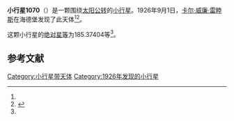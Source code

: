 {{Infobox planet
| bgcolour = #FFFFC0
| name = 1070 Tunica
| symbol = 
| image = 
| caption = 
| discovery = yes
| discovery_ref = 
| discoverer = [[卡尔·威廉·雷睦斯|卡尔·威廉·雷睦斯]]
| discovery_site = [[海德堡|海德堡]] 
| discovered = 1926年9月1日
| designations = yes
| mp_name = 
| named_after = 
| alt_names = 1926 RB/ A903 SA
| mp_category = [[外小行星带|外小行星带]]
| orbit_ref = <ref name="a">[http://ssd.jpl.nasa.gov/sbdb.cgi?sstr=1070 1070 Tunica] {{Wayback|url=http://ssd.jpl.nasa.gov/sbdb.cgi?sstr=1070 |date=20140902133510 }}，小行星數據庫瀏覽器（JPL Small-Body Database Browser）－[[美国国家航空航天局|美国国家航空航天局]]喷气推进实验室</ref>
| epoch = 2456400.5 (2013年4月18日更新)
| aphelion = {{convert|3.4874139|AU|km|3|abbr=on|lk=out}}
| perihelion = {{convert|2.9735843|AU|km|3|abbr=on}}
| semimajor = {{convert|3.2304991|AU|km|3|abbr=on}}
| eccentricity = 0.0795279
| period = 2120.815307 [[日|日]]<br />5.81[[儒略年|儒略年]]
| avg_speed = 
| inclination = 16.96595
| asc_node = 165.41896
| mean_anomaly = 
| arg_peri = 185.37404
| satellites = 
| physical_characteristics = yes
| dimensions = 
| mass = 
| density = 
| surface_grav = 
| escape_velocity = 
| sidereal_day = 
| axial_tilt = 
| pole_ecliptic_lat = 
| pole_ecliptic_lon = 
| albedo = 
| temperatures= 
| temp_name1 = 
| mean_temp_1 = 
| max_temp_1 = 
| temp_name2 = 
| max_temp_2 = 
| spectral_type = 
| abs_magnitude = 185.37404
}}

'''小行星1070'''（{{lang-en|1070 Tunica}}）是一颗围绕[[太阳|太阳]][[公转|公转]]的[[小行星|小行星]]。1926年9月1日，[[卡尔·威廉·雷睦斯|卡尔·威廉·雷睦斯]]在海德堡发现了此天体<ref name="a" /><ref>{{cite news|title=小行星列表|url=http://cfa-www.harvard.edu/iau/lists/NumberedMPs.txt|accessdate=2013-07-08|newspaper=哈佛大学|archive-date=2008-05-17|archive-url=https://web.archive.org/web/20080517010638/http://cfa-www.harvard.edu/iau/lists/NumberedMPs.txt|dead-url=no}}</ref>。

这颗小行星的[[绝对星等|绝对星等]]为185.37404等<ref name="a" />。

==参考文献==
{{reflist}}
{{Minor Planet Number|[[小行星1069|小行星1069]]|[[小行星1071|小行星1071]]}}

{{小天体}}

[[Category:小行星带天体|Category:小行星带天体]]
[[Category:1926年发现的小行星|Category:1926年发现的小行星]]

{{asteroid-stub}}
